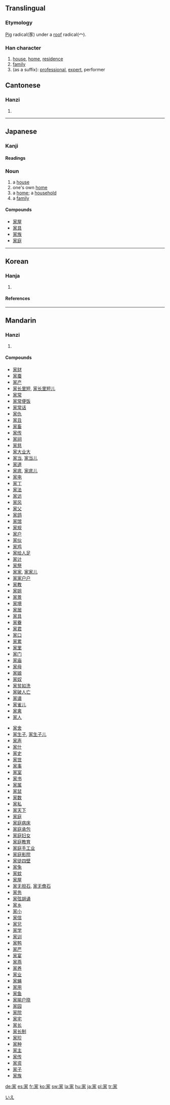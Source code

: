 {{see|傢}}

==Translingual==
{{Han stroke|[[Image:家-bw.png|thumbnail|center|600 px]]}}
===Etymology===
[[Pig]] radical(豕) under a [[roof]] radical(宀).
===Han character===
{{Han char|rn=40|rad=宀|as=07|sn=10|four=3023<sub>2</sub>|canj=十一尸人 (JMSO)}}
# [[house]], [[home]], [[residence]]
# [[family]]
# (as a suffix): [[professional]], [[expert]], performer

==Cantonese==
===Hanzi===
{{yue-hanzi|jyut=|y=ga1}}
# {{defn|Cantonese}}
----

==Japanese==
[[Category:1000_Japanese_basic_words|いえ]]

===Kanji===
{{ja-kanji|grade=2|rs=宀07}}
====Readings====
{{ja-readings|on=[[か]] ([[ka]]), [[け]] ([[ke]]), [[こ]] ([[ko]])|kun=[[いえ]] ([[ie]]), [[や]] ([[ya]]), [[うち]] ([[uchi]])}}

===Noun===
{{ja-noun|k|hira=いえ|rom=ie}}
# a [[house]]
# one's own [[home]]
# a [[home]]; a [[household]]
# a [[family]]

====Compounds====
*[[家屋]]
*[[家具]]
*[[家族]]
*[[家庭]]
----
==Korean==
===Hanja===
{{ko-hanja|hangeul=가|rv=ga|mr=ka}}
# {{defn|Korean}}
====References====
{{Han ref|kx=0286.170|dkj=07169|dj=0566.030|hdz=20930.150|uh=5BB6|ud=23478|bh=AE61|bd=44641}}
----
==Mandarin==
===Hanzi===
{{cmn-hanzi|pin=[[jiā]] (jia1)|wg=chia<sup>1</sup>}}
# {{defn|Mandarin}}

====Compounds====
{{top2}}
*[[家财]]
*[[家蚕]]
*[[家产]]
*[[家长里短]], [[家长里短儿]]
*[[家常]]
*[[家常便饭]]
*[[家常话]]
*[[家仇]]
*[[家丑]]
*[[家畜]]
*[[家传]]
*[[家祠]]
*[[家慈]]
*[[家大业大]]
*[[家当]], [[家当儿]]
*[[家道]]
*[[家底]], [[家底儿]]
*[[家电]]
*[[家丁]]
*[[家法]]
*[[家访]]
*[[家风]]
*[[家父]]
*[[家鸽]]
*[[家馆]]
*[[家规]]
*[[家户]]
*[[家伙]]
*[[家鸡]]
*[[家给人足]]
*[[家计]]
*[[家祭]]
*[[家家]], [[家家儿]]
*[[家家户户]]
*[[家教]]
*[[家姐]]
*[[家景]]
*[[家境]]
*[[家居]]
*[[家具]]
*[[家眷]]
*[[家君]]
*[[家口]]
*[[家累]]
*[[家里]]
*[[家门]]
*[[家庙]]
*[[家母]]
*[[家娘]]
*[[家奴]]
*[[家贫如洗]]
*[[家破人亡]]
*[[家谱]]
*[[家雀儿]]
*[[家禽]]
*[[家人]]
{{mid2}}
*[[家舍]]
*[[家生子]], [[家生子儿]]
*[[家声]]
*[[家什]]
*[[家史]]
*[[家世]]
*[[家事]]
*[[家室]]
*[[家书]]
*[[家属]]
*[[家鼠]]
*[[家数]]
*[[家私]]
*[[家天下]]
*[[家庭]]
*[[家庭病床]]
*[[家庭承包]]
*[[家庭妇女]]
*[[家庭教育]]
*[[家庭手工业]]
*[[家庭影院]]
*[[家徒四壁]]
*[[家兔]]
*[[家蚊]]
*[[家屋]]
*[[家无担石]], [[家无儋石]]
*[[家务]]
*[[家弦胡诵]]
*[[家乡]]
*[[家小]]
*[[家信]]
*[[家兄]]
*[[家学]]
*[[家训]]
*[[家鸭]]
*[[家严]]
*[[家宴]]
*[[家燕]]
*[[家养]]
*[[家业]]
*[[家蝇]]
*[[家用]]
*[[家鱼]]
*[[家喻户晓]]
*[[家园]]
*[[家院]]
*[[家宅]]
*[[家长]]
*[[家长制]]
*[[家珍]]
*[[家种]]
*[[家主]]
*[[家传]]
*[[家资]]
*[[家子]]
*[[家族]]
{{bottom}}

[[de:家]]
[[es:家]]
[[fr:家]]
[[ko:家]]
[[sw:家]]
[[la:家]]
[[hu:家]]
[[ja:家]]
[[pl:家]]
[[tr:家]]